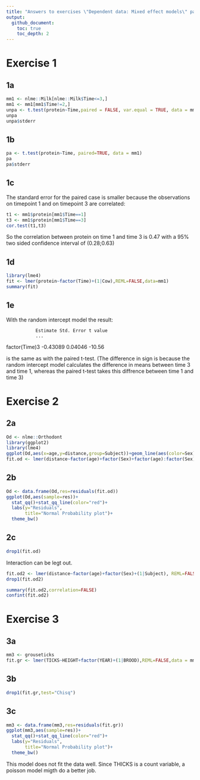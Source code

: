 ```yaml
---
title: "Answers to exercises \"Dependent data: Mixed effect models\" part 1"
output:
  github_document:
    toc: true
    toc_depth: 2
---
```


# Exercise 1

## 1a
```r
mm1 <- nlme::Milk[nlme::Milk$Time<=3,]
mm1 <- mm1[mm1$Time!=2,]
unpa <- t.test(protein~Time,paired = FALSE, var.equal = TRUE, data = mm1)
unpa
unpa$stderr
```

## 1b
```r
pa <- t.test(protein~Time, paired=TRUE, data = mm1)
pa
pa$stderr
```

## 1c
The standard error for the paired case is smaller because the observations on timepoint 1 and on timepoint 3 are correlated:
```r
t1 <- mm1$protein[mm1$Time==1]
t3 <- mm1$protein[mm1$Time==3]
cor.test(t1,t3)
```
So the correlation between protein on time 1 and time 3 is 0.47 with a 95% two sided confidence interval of (0.28;0.63)

## 1d
```r
library(lme4)
fit <- lmer(protein~factor(Time)+(1|Cow),REML=FALSE,data=mm1)
summary(fit)
```
## 1e

With the random intercept model the result:

               Estimate Std. Error t value  
               ...
factor(Time)3 -0.43089    0.04046  -10.56

is the same as with the paired t-test. (The difference in sign is because the random intercept model calculates the difference in means between time 3 and time 1, whereas the paired t-test takes this diffrence between time 1 and time 3)

# Exercise 2

## 2a
```r
Od <- nlme::Orthodont
library(ggplot2)
library(lme4)
ggplot(Od,aes(x=age,y=distance,group=Subject))+geom_line(aes(color=Sex))
fit.od <- lmer(distance~factor(age)+factor(Sex)+factor(age):factor(Sex)+(1|Subject), REML=FALSE, data = Od)
```

## 2b
```r
Od <- data.frame(Od,res=residuals(fit.od))
ggplot(Od,aes(sample=res))+
  stat_qq()+stat_qq_line(color="red")+
  labs(y="Residuals",
       title="Normal Probability plot")+
  theme_bw()
```

## 2c
```r
drop1(fit.od)
```

Interaction can be legt out.
```r
fit.od2 <- lmer(distance~factor(age)+factor(Sex)+(1|Subject), REML=FALSE, data = Od)
drop1(fit.od2)
```

```r
summary(fit.od2,correlation=FALSE)
confint(fit.od2)
```

# Exercise 3

## 3a

```r
mm3 <- grouseticks
fit.gr <- lmer(TICKS~HEIGHT+factor(YEAR)+(1|BROOD),REML=FALSE,data = mm3)
```

## 3b

```r
drop1(fit.gr,test="Chisq")
```

## 3c

```r
mm3 <- data.frame(mm3,res=residuals(fit.gr))
ggplot(mm3,aes(sample=res))+
  stat_qq()+stat_qq_line(color="red")+
  labs(y="Residuals",
       title="Normal Probability plot")+
  theme_bw()
```

This model does not fit the data well. Since THICKS is a count variable, a poisson model migth do a better job.
